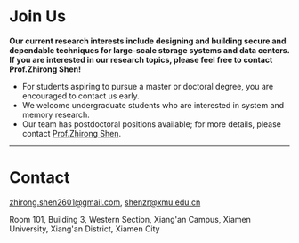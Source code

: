 # Join Us

**Our current research interests include designing and building secure and dependable techniques for large-scale storage systems and data centers. If you are interested in our research topics, please feel free to contact Prof.Zhirong Shen!**

- For students aspiring to pursue a master or doctoral degree, you are encouraged to contact us early.
- We welcome undergraduate students who are interested in system and memory research.
- Our team has postdoctoral positions available; for more details, please contact [Prof.Zhirong Shen](mailto:zhirong.shen2601@gmail.com).

---

# Contact

<EmailIcon /> zhirong.shen2601@gmail.com, shenzr@xmu.edu.cn

<PositionIcon /> Room 101, Building 3, Western Section, Xiang'an Campus, Xiamen University, Xiang'an District, Xiamen City